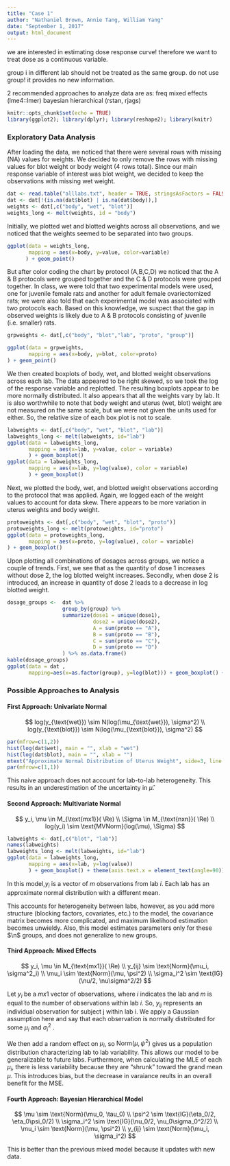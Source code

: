 ```yaml
---
title: "Case 1"
author: "Nathaniel Brown, Annie Tang, William Yang"
date: "September 1, 2017"
output: html_document
---
```


we are interested in estimating dose response curve!
therefore we want to treat dose as a continuous variable.

group i in different lab should not be treated as the same group.
do not use group! it provides no new information.

2 recommended approaches to analyze data are as:
  freq mixed effects (lme4::lmer)
  bayesian hierarchical (rstan, rjags)


```r
knitr::opts_chunk$set(echo = TRUE)
library(ggplot2); library(dplyr); library(reshape2); library(knitr)
```

### Exploratory Data Analysis 

After loading the data, we noticed that there were several rows with missing (NA) values for weights. We decided to only remove the rows with missing values for blot weight or body weight (4 rows total). Since our main response variable of interest was blot weight, we decided to keep the observations with missing wet weight. 

```r
dat <- read.table("alllabs.txt", header = TRUE, stringsAsFactors = FALSE, na.strings = ".")
dat <- dat[!(is.na(dat$blot) | is.na(dat$body)),]
weights <- dat[,c("body", "wet", "blot")]
weights_long <- melt(weights, id = "body")
```

Initially, we plotted wet and blotted weights across all observations, and we noticed that the weights seemed to be separated into two groups.

```r
ggplot(data = weights_long, 
       mapping = aes(x=body, y=value, color=variable)
      ) + geom_point()
```

But after color coding the chart by protocol (A,B,C,D) we noticed that the A & B protocols were grouped together and the C & D protocols were grouped together. In class, we were told that two experimental models were used, one for juvenile female rats and another for adult female ovariectomized rats; we were also told that each experimental model was associated with two protocols each. Based on this knowledge, we suspect that the gap in observed weights is likely due to A & B protocols consisting of juvenile (i.e. smaller) rats. 

```r
grpweights <- dat[,c("body", "blot","lab", "proto", "group")]

ggplot(data = grpweights, 
       mapping = aes(x=body, y=blot, color=proto)
) + geom_point()
```

We then created boxplots of body, wet, and blotted weight observations across each lab. The data appeared to be right skewed, so we took the log of the response variable and replotted. The resulting boxplots appear to be more normally distributed. It also appears that all the weights vary by lab. It is also worthwhile to note that body weight and uterus (wet, blot) weight are not measured on the same scale, but we were not given the units used for either. So, the relative size of each box plot is not to scale. 


```r
labweights <- dat[,c("body", "wet", "blot", "lab")]
labweights_long <- melt(labweights, id="lab")
ggplot(data = labweights_long,
       mapping = aes(x=lab, y=value, color = variable)
       ) + geom_boxplot()
ggplot(data = labweights_long,
       mapping = aes(x=lab, y=log(value), color = variable)
       ) + geom_boxplot()
```

Next, we plotted the body, wet, and blotted weight observations according to the protocol that was applied. Again, we logged each of the weight values to account for data skew. There appears to be more variation in uterus weights and body weight. 

```r
protoweights <- dat[,c("body", "wet", "blot", "proto")]
protoweights_long <- melt(protoweights, id="proto")
ggplot(data = protoweights_long,
       mapping = aes(x=proto, y=log(value), color = variable)
) + geom_boxplot()
```

Upon plotting all combinations of dosages across groups, we notice a couple of trends. First, we see that as the quantity of dose 1 increases without dose 2, the log blotted weight increases. Secondly, when dose 2 is introduced, an increase in quantity of dose 2 leads to a decrease in log blotted weight.

```r
dosage_groups <-  dat %>% 
                  group_by(group) %>% 
                  summarize(dose1 = unique(dose1), 
                            dose2 = unique(dose2),
                            A = sum(proto == "A"),
                            B = sum(proto == "B"),
                            C = sum(proto == "C"),
                            D = sum(proto == "D")
                  ) %>% as.data.frame()
kable(dosage_groups)
ggplot(data = dat ,
       mapping=aes(x=as.factor(group), y=log(blot))) + geom_boxplot() + xlab("dosage group")

```

### Possible Approaches to Analysis

#### First Approach: Univariate Normal


$$
log(y_{\text{wet}}) \sim N(log(\mu_{\text{wet}}), \sigma^2)
\\
log(y_{\text{blot}}) \sim N(log(\mu_{\text{blot}}), \sigma^2)
$$


```r
par(mfrow=c(1,2))
hist(log(dat$wet), main = "", xlab = "wet")
hist(log(dat$blot), main = "", xlab = "")
mtext("Approximate Normal Distribution of Uterus Weight", side=3, line = 1)
par(mfrow=c(1,1))
```
This naive approach does not account for lab-to-lab heterogeneity. This results in an underestimation of the uncertainty in $\hat{\mu}$.

#### Second Approach: Multivariate Normal
$$
y_i, \mu \in M_{\text{mx1}}( \Re)
\\
\Sigma \in M_{\text{nxn}}( \Re)
\\ 
log(y_i) \sim \text{MVNorm}(log(\mu), \Sigma)
$$
```r
labweights <- dat[,c("blot", "lab")]
names(labweights)
labweights_long <- melt(labweights, id="lab")
ggplot(data = labweights_long,
       mapping = aes(x=lab, y=log(value))
       ) + geom_boxplot() + theme(axis.text.x = element_text(angle=90))
```

In this model,$y_i$ is a vector of $m$ observations from lab $i$. Each lab has an approximate normal distribution with a different mean.

This accounts for heterogeneity between labs, however, as you add more structure (blocking factors, covariates, etc.) to the model, the covariance matrix becomes more complicated, and maximum likelihood estimation becomes unwieldy. Also, this model estimates parameters only for these $\n$ groups, and does not generalize to new groups.


#### Third Approach: Mixed Effects

$$
y_i, \mu \in M_{\text{mx1}}( \Re)
\\
y_{ij} \sim \text{Norm}(\mu_i, \sigma^2_i)
\\
\mu_i \sim \text{Norm}(\mu, \psi^2)
\\
\sigma_i^2 \sim \text{IG}(\nu/2, \nu\sigma^2/2)
$$

Let $y_i$ be a $mx1$ vector of observations, where $i$ indicates the lab and $m$ is equal to the number of observations within lab $i$. So, $y_{ij}$ represents an individual observation for subject j within lab i. We apply a Gaussian assumption here and say that each observation is normally distributed for some $\mu_i$ and $\sigma^2_i$ . 

We then add a random effect on $\mu_i$, so $\text{Norm}(\mu, \psi^2)$ gives us a population distribution characterizing lab to lab variability. This allows our model to be generalizable to future labs. Furthermore, when calculating the MLE of each $\mu_i$, there is less variability because they are "shrunk" toward the grand mean $\mu$. This introduces bias, but the decrease in varaiance reults in an overall benefit for the MSE. 


#### Fourth Approach: Bayesian Hierarchical Model
$$
\mu \sim \text{Norm}(\mu_0, \tau_0)
\\
\psi^2 \sim \text{IG}(\eta_0/2, \eta_0\psi_0/2)
\\
\sigma_i^2 \sim \text{IG}(\nu_0/2, \nu_0\sigma_0^2/2)
\\
\mu_i \sim \text{Norm}(\mu, \psi^2)
\\
y_{ij} \sim \text{Norm}(\mu_i, \sigma_i^2)
$$

This is better than the previous mixed model because it updates with new data. 

